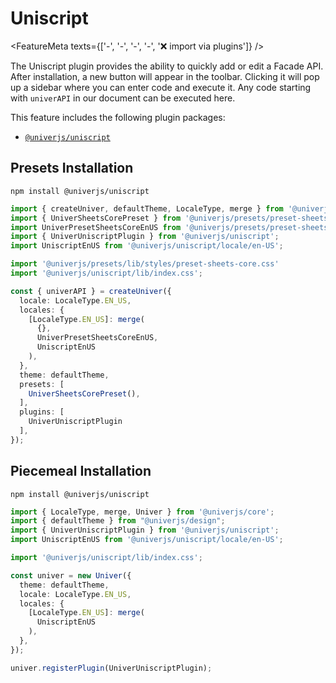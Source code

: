 
# Uniscript

<FeatureMeta texts={['-', '-', '-', '-', '❌ import via plugins']} />

The Uniscript plugin provides the ability to quickly add or edit a Facade API. After installation, a new button will appear in the toolbar. Clicking it will pop up a sidebar where you can enter code and execute it. Any code starting with `univerAPI` in our document can be executed here.

This feature includes the following plugin packages:

* [`@univerjs/uniscript`](https://www.npmjs.com/package/@univerjs/uniscript)

## Presets Installation

```shell npm2yarn
npm install @univerjs/uniscript
```

```typescript {4-5,8,16,24}
import { createUniver, defaultTheme, LocaleType, merge } from '@univerjs/presets';
import { UniverSheetsCorePreset } from '@univerjs/presets/preset-sheets-core';
import UniverPresetSheetsCoreEnUS from '@univerjs/presets/preset-sheets-core/locales/en-US';
import { UniverUniscriptPlugin } from '@univerjs/uniscript';
import UniscriptEnUS from '@univerjs/uniscript/locale/en-US';

import '@univerjs/presets/lib/styles/preset-sheets-core.css'
import '@univerjs/uniscript/lib/index.css';

const { univerAPI } = createUniver({
  locale: LocaleType.EN_US,
  locales: {
    [LocaleType.EN_US]: merge(
      {},
      UniverPresetSheetsCoreEnUS,
      UniscriptEnUS 
    ),
  },
  theme: defaultTheme,
  presets: [
    UniverSheetsCorePreset(),
  ],
  plugins: [
    UniverUniscriptPlugin 
  ],
});
```

## Piecemeal Installation

```shell npm2yarn
npm install @univerjs/uniscript
```

```typescript {3-4,6,13,18}
import { LocaleType, merge, Univer } from '@univerjs/core';
import { defaultTheme } from "@univerjs/design";
import { UniverUniscriptPlugin } from '@univerjs/uniscript';
import UniscriptEnUS from '@univerjs/uniscript/locale/en-US';

import '@univerjs/uniscript/lib/index.css';

const univer = new Univer({
  theme: defaultTheme,
  locale: LocaleType.EN_US,
  locales: {
    [LocaleType.EN_US]: merge(
      UniscriptEnUS
    ),
  },
});

univer.registerPlugin(UniverUniscriptPlugin);
```

